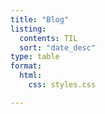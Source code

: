```yaml
---
title: "Blog"
listing:
  contents: TIL
  sort: "date_desc"
type: table
format:
  html:
    css: styles.css

---
```





